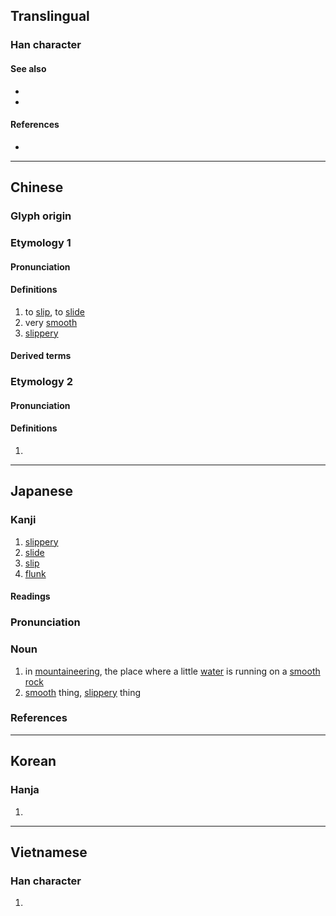 {{character info/new}}
{{also|磆}}
==Translingual==

===Han character===
{{Han char|rn=85|rad=水|as=10|sn=13|four=37127|canj=EBBB|ids=⿰氵骨}}

====See also====
* {{l|mul|溜}}
* {{l|mul|汑}}

====References====
* {{Han ref|kx=0643.030|dkj=18032|dj=1050.100|hdz=31678.040|uh=6ED1|ud=28369|bh=B7C6|bd=47046}}

----

==Chinese==
{{zh-forms}}

===Glyph origin===
{{Han etym}}

===Etymology 1===

====Pronunciation====
{{zh-pron
|m=huá
|ma=Zh-huá.ogg
|c=waat6
|h=pfs=va̍t
|md=
|mn=ku̍t/qz,xm,zz:hoa̍t
|mn_note=ku̍t - vernacular; hoa̍t - literary
|mna=Taiwanese-Tone_8.ogg
|w=
|mc=y
|oc=y
|cat=v,a
}}

====Definitions====
{{zh-hanzi}}

# to [[slip]], to [[slide]]
# very [[smooth]]
# [[slippery]]

====Derived terms====
{{zh-der|滑板車|滑冰|滑行車}}

===Etymology 2===

====Pronunciation====
{{zh-pron
|m=gǔ
|c=gwat1
|h=pfs=va̍t
|mn=ku̍t
|dial=n
|cat=
}}

====Definitions====
{{zh-hanzi}}

# {{zh-only used in|滑稽|gǔjī}}

----

==Japanese==

===Kanji===
{{ja-kanji|grade=c|rs=水10}}

# [[slippery]]
# [[slide]]
# [[slip]]
# [[flunk]]

====Readings====
{{ja-readings|goon=[[げち]] (gechi), [[こち]] (kochi)|kanon=[[かつ]] (katsu), [[こつ]] (kotsu)|kun=[[なめらか]] (nameraka), [[すべる]] (suberu)}}

{{ja-kanjitab|なめ|yomi=k}}

===Pronunciation===
{{ja-pron|yomi=k|なめ|acc=2|acc_ref=DJR}}

===Noun===
{{ja-noun|なめ}}

# in [[mountaineering]], the place where a little [[water]] is running on a [[smooth]] [[rock]]
# [[smooth]] thing, [[slippery]] thing

===References===
<references/>

----

==Korean==

===Hanja===
{{ko-hanja|hangeul=[[활]], [[골]]|eumhun=|rv=hwal, gol|mr=hwal, kol|y=hwal, kol}}

# {{defn|lang=ko|sort=水10}}

----

==Vietnamese==

===Han character===
{{vi-hantu|[[gột]], [[cốt]], [[hoạt]]|rs=水10}}

# {{defn|lang=vi|sort=水10}}